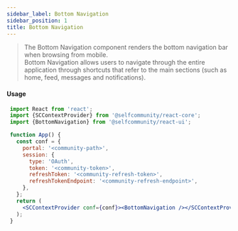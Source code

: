 ```yaml
---
sidebar_label: Bottom Navigation
sidebar_position: 1
title: Bottom Navigation
---
```


> The Bottom Navigation component renders the bottom navigation bar when browsing from mobile.<br/>
 Bottom Navigation allows users to navigate through the entire application through shortcuts that refer to the main sections (such as home, feed, messages and notifications).


<Logged><BottomNavigation/></Logged>

#### Usage

```jsx
 import React from 'react';
 import {SCContextProvider} from '@selfcommunity/react-core';
 import {BottomNavigation} from '@selfcommunity/react-ui';

 function App() {
   const conf = {
     portal: '<community-path>',
     session: {
       type: 'OAuth',
       token: '<community-token>',
       refreshToken: '<community-refresh-token>',
       refreshTokenEndpoint: '<community-refresh-endpoint>',
     },
   };
   return (
     <SCContextProvider conf={conf}><BottomNavigation /></SCContextProvider>
   );
 }
```